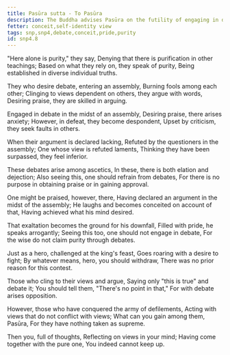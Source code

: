 ```yaml
---
title: Pasūra sutta - To Pasūra
description: The Buddha advises Pasūra on the futility of engaging in debates and the dangers of becoming conceited.
fetter: conceit,self-identity view
tags: snp,snp4,debate,conceit,pride,purity
id: snp4.8
---
```


"Here alone is purity," they say,
Denying that there is purification in other teachings;
Based on what they rely on, they speak of purity,
Being established in diverse individual truths.

They who desire debate, entering an assembly,
Burning fools among each other;
Clinging to views dependent on others, they argue with words,
Desiring praise, they are skilled in arguing.

Engaged in debate in the midst of an assembly,
Desiring praise, there arises anxiety;
However, in defeat, they become despondent,
Upset by criticism, they seek faults in others.

When their argument is declared lacking,
Refuted by the questioners in the assembly;
One whose view is refuted laments,
Thinking they have been surpassed, they feel inferior.

These debates arise among ascetics,
In these, there is both elation and dejection;
Also seeing this, one should refrain from debates,
For there is no purpose in obtaining praise or in gaining approval.

One might be praised, however, there,
Having declared an argument in the midst of the assembly;
He laughs and becomes conceited on account of that,
Having achieved what his mind desired.

That exaltation becomes the ground for his downfall,
Filled with pride, he speaks arrogantly;
Seeing this too, one should not engage in debate,
For the wise do not claim purity through debates.

Just as a hero, challenged at the king's feast,
Goes roaring with a desire to fight;
By whatever means, hero, you should withdraw,
There was no prior reason for this contest.

Those who cling to their views and argue,
Saying only "this is true" and debate it;
You should tell them, "There's no point in that,"
For with debate arises opposition.

However, those who have conquered the army of defilements,
Acting with views that do not conflict with views;
What can you gain among them, Pasūra,
For they have nothing taken as supreme.

Then you, full of thoughts,
Reflecting on views in your mind;
Having come together with the pure one,
You indeed cannot keep up.